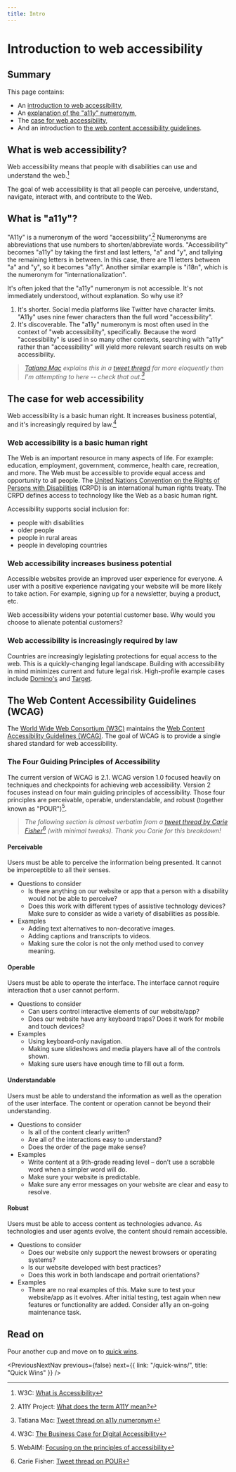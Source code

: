 ```yaml
---
title: Intro
---
```



<SEO
  title="Introduction to Web Accessibility"
  description="An intro to what web accessibility is, why it's important, and the guiding principles behind accessibility standards."
/>

# Introduction to web accessibility

## Summary

This page contains:

- An [introduction to web accessibility](/intro/#what-is-web-accessibility),
- An [explanation of the "a11y" numeronym](/intro/#what-is-a11y),
- The [case for web accessibility](/intro/#the-case-for-web-accessibility),
- And an introduction to [the web content accessibility guidelines](/intro/#the-web-content-accessibility-guidelines-wcag).

## What is web accessibility?

Web accessibility means that people with disabilities can use and understand the web.[^intro-to-a11y]

The goal of web accessibility is that all people can perceive, understand, navigate, interact with, and contribute to the Web.

## What is "a11y"?

"A11y" is a numeronym of the word “accessibility”.[^a11y-project-numeronym] Numeronyms are abbreviations that use numbers to shorten/abbreviate words. "Accessibility" becomes "a11y" by taking the first and last letters, "a" and "y", and tallying the remaining letters in between. In this case, there are 11 letters between "a" and "y", so it becomes "a11y". Another similar example is "i18n", which is the numeronym for "internationalization".

It's often joked that the "a11y" numeronym is not accessible. It's not immediately understood, without explanation. So why use it?

1. It's shorter. Social media platforms like Twitter have character limits. "A11y" uses nine fewer characters than the full word "accessibility".
2. It's discoverable. The "a11y" numeronym is most often used in the context of "web accessibility", specifically. Because the word "accessibility" is used in so many other contexts, searching with "a11y" rather than "accessibility" will yield more relevant search results on web accessibility.

> _[Tatiana Mac](https://twitter.com/TatianaTMac/) explains this in a [tweet thread](https://twitter.com/TatianaTMac/status/1194370433426046978?s=20) far more eloquently than I'm attempting to here -- check that out.[^tweet-thread-a11y]_

## The case for web accessibility

Web accessibility is a basic human right. It increases business potential, and it's increasingly required by law.[^a11y-business-case]

### Web accessibility is a basic human right

The Web is an important resource in many aspects of life. For example: education, employment, government, commerce, health care, recreation, and more. The Web must be accessible to provide equal access and opportunity to all people. The [United Nations Convention on the Rights of Persons with Disabilities](https://www.un.org/development/desa/disabilities/convention-on-the-rights-of-persons-with-disabilities.html) (CRPD) is an international human rights treaty. The CRPD defines access to technology like the Web as a basic human right.

Accessibility supports social inclusion for:

- people with disabilities
- older people
- people in rural areas
- people in developing countries

### Web accessibility increases business potential

Accessible websites provide an improved user experience for everyone. A user with a positive experience navigating your website will be more likely to take action. For example, signing up for a newsletter, buying a product, etc.

Web accessibility widens your potential customer base. Why would you choose to alienate potential customers?

### Web accessibility is increasingly required by law

Countries are increasingly legislating protections for equal access to the web. This is a quickly-changing legal landscape. Building with accessibility in mind minimizes current and future legal risk. High-profile example cases include [Domino's](https://www.lflegal.com/2019/01/dominos-ninth-circuit/) and [Target](https://webaim.org/blog/target-lawsuit-settled/).

## The Web Content Accessibility Guidelines (WCAG)

The [World Wide Web Consortium (W3C)](https://www.w3.org/) maintains the [Web Content Accessibility Guidelines (WCAG)](https://www.w3.org/WAI/standards-guidelines/wcag/). The goal of WCAG is to provide a single shared standard for web accessibility.

### The Four Guiding Principles of Accessibility

The current version of WCAG is 2.1. WCAG version 1.0 focused heavily on techniques and checkpoints for achieving web accessibility. Version 2 focuses instead on four main guiding principles of accessibility. Those four principles are perceivable, operable, understandable, and robust (together known as "POUR")[^webaim-pour].

> _The following section is almost verbatim from a [tweet thread by Carie Fisher](https://threadreaderapp.com/thread/1130825247320489987.html)[^tweet-thread-pour] (with minimal tweaks). Thank you Carie for this breakdown!_

#### Perceivable

Users must be able to perceive the information being presented. It cannot be imperceptible to all their senses.

- Questions to consider
  - Is there anything on our website or app that a person with a disability would not be able to perceive?
  - Does this work with different types of assistive technology devices? Make sure to consider as wide a variety of disabilities as possible.
- Examples
  - Adding text alternatives to non-decorative images.
  - Adding captions and transcripts to videos.
  - Making sure the color is not the only method used to convey meaning.

#### Operable

Users must be able to operate the interface. The interface cannot require interaction that a user cannot perform.

- Questions to consider
  - Can users control interactive elements of our website/app?
  - Does our website have any keyboard traps? Does it work for mobile and touch devices?
- Examples
  - Using keyboard-only navigation.
  - Making sure slideshows and media players have all of the controls shown.
  - Making sure users have enough time to fill out a form.

#### Understandable

Users must be able to understand the information as well as the operation of the user interface. The content or operation cannot be beyond their understanding.

- Questions to consider
  - Is all of the content clearly written?
  - Are all of the interactions easy to understand?
  - Does the order of the page make sense?
- Examples
  - Write content at a 9th-grade reading level – don’t use a scrabble word when a simpler word will do.
  - Make sure your website is predictable.
  - Make sure any error messages on your website are clear and easy to resolve.

#### Robust

Users must be able to access content as technologies advance. As technologies and user agents evolve, the content should remain accessible.

- Questions to consider
  - Does our website only support the newest browsers or operating systems?
  - Is our website developed with best practices?
  - Does this work in both landscape and portrait orientations?
- Examples
  - There are no real examples of this. Make sure to test your website/app as it evolves. After initial testing, test again when new features or functionality are added. Consider a11y an on-going maintenance task.

## Read on

Pour another cup and move on to [quick wins](/quick-wins/).

[^intro-to-a11y]: W3C: [What is Accessibility](https://www.w3.org/WAI/fundamentals/accessibility-intro/#what)
[^a11y-project-numeronym]: A11Y Project: [What does the term A11Y mean?](https://a11yproject.com/about/)
[^a11y-business-case]: W3C: [The Business Case for Digital Accessibility](https://www.w3.org/WAI/business-case/)
[^webaim-pour]: WebAIM: [Focusing on the principles of accessibility](https://webaim.org/articles/pour/#principles)
[^tweet-thread-a11y]: Tatiana Mac: [Tweet thread on a11y numeronym](https://twitter.com/TatianaTMac/status/1194370433426046978?s=20)
[^tweet-thread-pour]: Carie Fisher: [Tweet thread on POUR](https://threadreaderapp.com/thread/1130825247320489987.html)

<PreviousNextNav
  previous={false}
  next={{ link: "/quick-wins/", title: "Quick Wins" }}
/>
